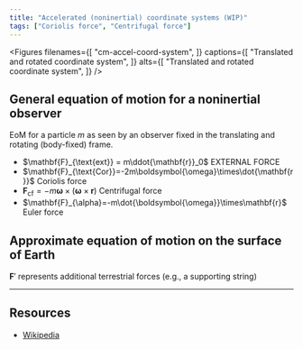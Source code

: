 ```yaml
---
title: "Accelerated (noninertial) coordinate systems (WIP)"
tags: ["Coriolis force", "Centrifugal force"]
---
```



<!-- <Equation
  label=""
  latex=""
/> -->

<Figures
  filenames={[
    "cm-accel-coord-system",
  ]}
  captions={[
    "Translated and rotated coordinate system",
  ]}
  alts={[
    "Translated and rotated coordinate system",
  ]}
/>

## General equation of motion for a noninertial observer

<Equation
  label="General EoM"
  latex="m\ddot{\mathbf{r}} = \mathbf{F}_{\text{ext}} - m\ddot{\mathbf{s}} + \mathbf{F}_{\text{Cor}} + \mathbf{F}_{\text{cf}} + \mathbf{F}_{\alpha}"
  notes={true}
/>

EoM for a particle $m$ as seen by an observer fixed in the translating and rotating (body-fixed) frame.

* $\mathbf{F}_{\text{ext}} = m\ddot{\mathbf{r}}_0$ <Label>EXTERNAL FORCE</Label>
* $\mathbf{F}_{\text{Cor}}=-2m\boldsymbol{\omega}\times\dot{\mathbf{r}}$ <Label>Coriolis force</Label>
* $\mathbf{F}_{\text{cf}}=-m\boldsymbol{\omega}\times(\boldsymbol{\omega}\times\mathbf{r})$ <Label>Centrifugal force</Label>
* $\mathbf{F}_{\alpha}=-m\dot{\boldsymbol{\omega}}\times\mathbf{r}$ <Label>Euler force</Label>

## Approximate equation of motion on the surface of Earth

<Equation
  label="EoM on Earth"
  latex="m\ddot{\mathbf{r}}_{\text{E}} = \mathbf{F}_{\text{g}}+\mathbf{F}_{\text{Cor}}+\mathbf{F}_{\text{cf}}+{\mathbf{F}}'"
/>

<Equation
  label="Gravitational force"
  latex="\mathbf{F}_{\text{g}}=-GM_{\text{E}} m\hat{\mathbf{r}}/r^2"
/>

${\mathbf{F}}'$ represents additional terrestrial forces (e.g., a supporting string)

<Equation
  label="Earth's angular frequency"
  latex="\omega_e \approx 7.29 \times 10^{-5} \text{s}^{-1}"
/>

---

## Resources

* [Wikipedia](https://en.wikipedia.org/wiki/Rotating_reference_frame)
